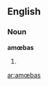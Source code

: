 ==English==

===Noun===
'''amœbas'''

# {{plural of|[[amœba]]}}

{{anagrams:en/aabms}}
[[ar:amœbas]]
